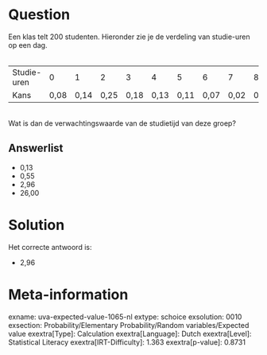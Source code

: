 Question
========

Een klas telt 200 studenten. Hieronder zie je de verdeling van
studie-uren op een dag.\
\

  ------------- ------ ------ ------ ------ ------ ------ ------ ------ ------
  Studie-uren   0      1      2      3      4      5      6      7      8
  Kans          0,08   0,14   0,25   0,18   0,13   0,11   0,07   0,02   0,02
  ------------- ------ ------ ------ ------ ------ ------ ------ ------ ------

\
Wat is dan de verwachtingswaarde van de studietijd van deze groep?


Answerlist
----------

* 0,13
* 0,55
* 2,96
* 26,00

Solution
========

Het correcte antwoord is: 

* 2,96

Meta-information
================
exname: uva-expected-value-1065-nl
extype: schoice
exsolution: 0010
exsection: Probability/Elementary Probability/Random variables/Expected value
exextra[Type]: Calculation
exextra[Language]: Dutch
exextra[Level]: Statistical Literacy
exextra[IRT-Difficulty]: 1.363
exextra[p-value]: 0.8731
